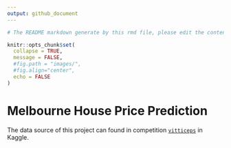 ```yaml
---
output: github_document
---
```


```r
# The README markdown generate by this rmd file, please edit the content within this R markdown.

knitr::opts_chunk$set(
  collapse = TRUE,
  message = FALSE,
  #fig.path = "images/",
  #fig.align="center",
  echo = FALSE
)
```

# Melbourne House Price Prediction

The data source of this project can found in competition [`vitticeps`](https://www.kaggle.com/c/vitticeps) in Kaggle.